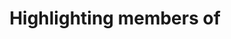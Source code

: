 ---
title: "Highlighting members of"
publishedAt: "2024-04-08"
images:
  - "/images/projects/project-01/video-01.mp4"
---